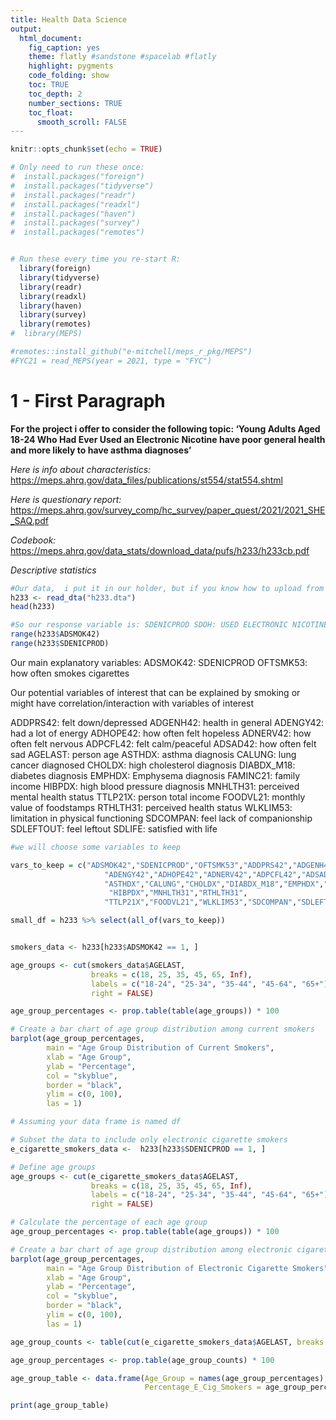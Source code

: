 ```yaml
---
title: Health Data Science
output:
  html_document:
    fig_caption: yes
    theme: flatly #sandstone #spacelab #flatly
    highlight: pygments
    code_folding: show
    toc: TRUE
    toc_depth: 2
    number_sections: TRUE
    toc_float:
      smooth_scroll: FALSE
---
```


```r
knitr::opts_chunk$set(echo = TRUE)
```

```r
# Only need to run these once:
#  install.packages("foreign")  
#  install.packages("tidyverse")
#  install.packages("readr")
#  install.packages("readxl")
#  install.packages("haven")
#  install.packages("survey")
#  install.packages("remotes")


# Run these every time you re-start R:
  library(foreign)
  library(tidyverse)
  library(readr)
  library(readxl)
  library(haven)
  library(survey)
  library(remotes)
#  library(MEPS)
```

```r
#remotes::install_github("e-mitchell/meps_r_pkg/MEPS")
#FYC21 = read_MEPS(year = 2021, type = "FYC")
```

# 1 - First Paragraph

**For the project i offer to consider the following topic: 'Young Adults Aged 18-24 Who Had Ever Used an Electronic Nicotine have poor general health and more likely to have asthma diagnoses'**

*Here is info about characteristics:* <https://meps.ahrq.gov/data_files/publications/st554/stat554.shtml>

*Here is questionary report:* <https://meps.ahrq.gov/survey_comp/hc_survey/paper_quest/2021/2021_SHE_SAQ.pdf>

*Codebook:* <https://meps.ahrq.gov/data_stats/download_data/pufs/h233/h233cb.pdf>

*Descriptive statistics*

```r
#Our data,  i put it in our holder, but if you know how to upload from github MEPS you can do it.
h233 <- read_dta("h233.dta")
head(h233)
```

```r
#So our response variable is: SDENICPROD SDOH: USED ELECTRONIC NICOTINE PROD and ADSMOK42 SAQ: CURRENTLY SMOKE
range(h233$ADSMOK42)
range(h233$SDENICPROD)

```

Our main explanatory variables: 
ADSMOK42: 
SDENICPROD
OFTSMK53: how often smokes cigarettes

Our potential variables of interest that can be explained by smoking
or might have correlation/interaction with variables of interest

ADDPRS42: felt down/depressed
ADGENH42: health in general
ADENGY42: had a lot of energy
ADHOPE42: how often felt hopeless
ADNERV42: how often felt nervous
ADPCFL42: felt calm/peaceful
ADSAD42: how often felt sad
AGELAST: person age
ASTHDX: asthma diagnosis
CALUNG: lung cancer diagnosed
CHOLDX: high cholesterol diagnosis
DIABDX_M18: diabetes diagnosis
EMPHDX: Emphysema diagnosis
FAMINC21: family income
HIBPDX: high blood pressure diagnosis
MNHLTH31: perceived mental health status
TTLP21X: person total income
FOODVL21: monthly value of foodstamps
RTHLTH31: perceived health status
WLKLIM53: limitation in physical functioning
SDCOMPAN: feel lack of companionship
SDLEFTOUT: feel leftout
SDLIFE: satisfied with life




```r
#we will choose some variables to keep

vars_to_keep = c("ADSMOK42","SDENICPROD","OFTSMK53","ADDPRS42","ADGENH42",
                     "ADENGY42","ADHOPE42","ADNERV42","ADPCFL42","ADSAD42","AGELAST",
                     "ASTHDX","CALUNG","CHOLDX","DIABDX_M18","EMPHDX","FAMINC21",
                      "HIBPDX","MNHLTH31","RTHLTH31",
                     "TTLP21X","FOODVL21","WLKLIM53","SDCOMPAN","SDLEFTOUT","SDLIFE")

small_df = h233 %>% select(all_of(vars_to_keep))



```


```r
smokers_data <- h233[h233$ADSMOK42 == 1, ]

age_groups <- cut(smokers_data$AGELAST,
                  breaks = c(18, 25, 35, 45, 65, Inf),
                  labels = c("18-24", "25-34", "35-44", "45-64", "65+"),
                  right = FALSE)

age_group_percentages <- prop.table(table(age_groups)) * 100

# Create a bar chart of age group distribution among current smokers
barplot(age_group_percentages,
        main = "Age Group Distribution of Current Smokers",
        xlab = "Age Group",
        ylab = "Percentage",
        col = "skyblue",
        border = "black",
        ylim = c(0, 100),
        las = 1)
```


```r
# Assuming your data frame is named df

# Subset the data to include only electronic cigarette smokers
e_cigarette_smokers_data <-  h233[h233$SDENICPROD == 1, ]

# Define age groups
age_groups <- cut(e_cigarette_smokers_data$AGELAST,
                  breaks = c(18, 25, 35, 45, 65, Inf),
                  labels = c("18-24", "25-34", "35-44", "45-64", "65+"),
                  right = FALSE)

# Calculate the percentage of each age group
age_group_percentages <- prop.table(table(age_groups)) * 100

# Create a bar chart of age group distribution among electronic cigarette smokers
barplot(age_group_percentages,
        main = "Age Group Distribution of Electronic Cigarette Smokers",
        xlab = "Age Group",
        ylab = "Percentage",
        col = "skyblue",
        border = "black",
        ylim = c(0, 100),
        las = 1)

```


```r

age_group_counts <- table(cut(e_cigarette_smokers_data$AGELAST, breaks = c(18, 25, 35, 45, 65, Inf)))

age_group_percentages <- prop.table(age_group_counts) * 100

age_group_table <- data.frame(Age_Group = names(age_group_percentages),
                              Percentage_E_Cig_Smokers = age_group_percentages)

print(age_group_table)
```

